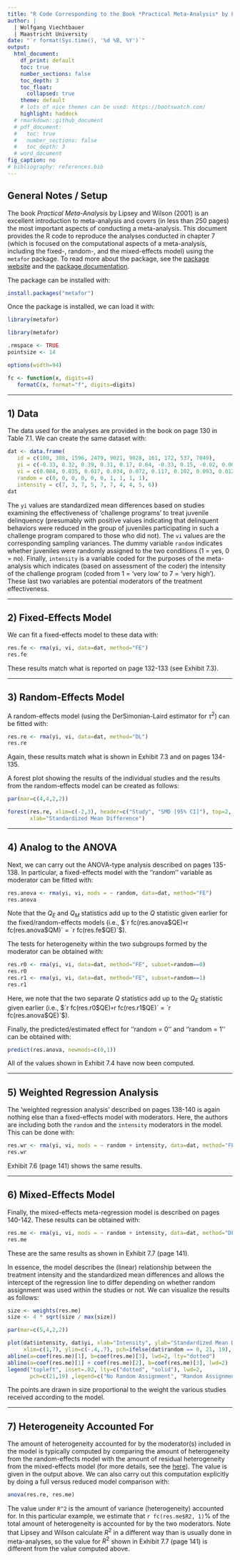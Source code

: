 ```yaml
---
title: "R Code Corresponding to the Book *Practical Meta-Analysis* by Lipsey and Wilson (2001)"
author: |
  | Wolfgang Viechtbauer
  | Maastricht University
date: "`r format(Sys.time(), '%d %B, %Y')`"
output:
  html_document:
    df_print: default
    toc: true
    number_sections: false
    toc_depth: 3
    toc_float:
      collapsed: true
    theme: default
    # lots of nice themes can be used: https://bootswatch.com/
    highlight: haddock
  # rmarkdown::github_document
  # pdf_document:
  #   toc: true
  #   number_sections: false
  #   toc_depth: 3
  # word_document
fig_caption: no
# bibliography: references.bib
---
```


## General Notes / Setup

The book *Practical Meta-Analysis* by Lipsey and Wilson (2001) is an excellent introduction to meta-analysis and covers (in less than 250 pages) the most important aspects of conducting a meta-analysis. This document provides the R code to reproduce the analyses conducted in chapter 7 (which is focused on the computational aspects of a meta-analysis, including the fixed-, random-, and the mixed-effects model) using the `metafor` package. To read more about the package, see the [package website](http://www.metafor-project.org/) and the [package documentation](https://wviechtb.github.io/metafor/).

The package can be installed with:

```r
install.packages("metafor")
```

Once the package is installed, we can load it with:

```r
library(metafor)
```

```r
library(metafor)
```

```r
.rmspace <- TRUE
pointsize <- 14

options(width=94)

fc <- function(x, digits=4)
   formatC(x, format="f", digits=digits)
```

***

## 1) Data

The data used for the analyses are provided in the book on page 130 in Table 7.1. We can create the same dataset with:

```r
dat <- data.frame(
   id = c(100, 308, 1596, 2479, 9021, 9028, 161, 172, 537, 7049),
   yi = c(-0.33, 0.32, 0.39, 0.31, 0.17, 0.64, -0.33, 0.15, -0.02, 0.00),
   vi = c(0.084, 0.035, 0.017, 0.034, 0.072, 0.117, 0.102, 0.093, 0.012, 0.067),
   random = c(0, 0, 0, 0, 0, 0, 1, 1, 1, 1),
   intensity = c(7, 3, 7, 5, 7, 7, 4, 4, 5, 6))
dat
```

The `yi` values are standardized mean differences based on studies examining the effectiveness of 'challenge programs' to treat juvenile delinquency (presumably with positive values indicating that delinquent behaviors were reduced in the group of juveniles participating in such a challenge program compared to those who did not). The `vi` values are the corresponding sampling variances. The dummy variable `random` indicates whether juveniles were randomly assigned to the two conditions (1 = yes, 0 = no). Finally, `intensity` is a variable coded for the purposes of the meta-analysis which indicates (based on assessment of the coder) the intensity of the challenge program (coded from 1 = 'very low' to 7 = 'very high'). These last two variables are potential moderators of the treatment effectiveness.

***

## 2) Fixed-Effects Model

We can fit a fixed-effects model to these data with:

```r
res.fe <- rma(yi, vi, data=dat, method="FE")
res.fe
```

These results match what is reported on page 132-133 (see Exhibit 7.3).

***

## 3) Random-Effects Model

A random-effects model (using the DerSimonian-Laird estimator for $\tau^2$) can be fitted with:

```r
res.re <- rma(yi, vi, data=dat, method="DL")
res.re
```

Again, these results match what is shown in Exhibit 7.3 and on pages 134-135.

A forest plot showing the results of the individual studies and the results from the random-effects model can be created as follows:

```r
par(mar=c(4,4,2,2))

forest(res.re, xlim=c(-2,3), header=c("Study", "SMD [95% CI]"), top=2,
       xlab="Standardized Mean Difference")
```

***

## 4) Analog to the ANOVA

Next, we can carry out the ANOVA-type analysis described on pages 135-138. In particular, a fixed-effects model with the ''random'' variable as moderator can be fitted with:

```r
res.anova <- rma(yi, vi, mods = ~ random, data=dat, method="FE")
res.anova
```

Note that the $Q_E$ and $Q_M$ statistics add up to the $Q$ statistic given earlier for the fixed/random-effects models (i.e., $`r fc(res.anova$QE)` + `r fc(res.anova$QM)` = `r fc(res.fe$QE)`$).

The tests for heterogeneity within the two subgroups formed by the moderator can be obtained with:

```r
res.r0 <- rma(yi, vi, data=dat, method="FE", subset=random==0)
res.r0
res.r1 <- rma(yi, vi, data=dat, method="FE", subset=random==1)
res.r1
```

Here, we note that the two separate $Q$ statistics add up to the $Q_E$ statistic given earlier (i.e., $`r fc(res.r0$QE)` + `r fc(res.r1$QE)` = `r fc(res.anova$QE)`$).

Finally, the predicted/estimated effect for ''random = 0'' and ''random = 1'' can be obtained with:

```r
predict(res.anova, newmods=c(0,1))
```

All of the values shown in Exhibit 7.4 have now been computed.

***

## 5) Weighted Regression Analysis

The 'weighted regression analysis' described on pages 138-140 is again nothing else than a fixed-effects model with moderators. Here, the authors are including both the `random` and the `intensity` moderators in the model. This can be done with:

```r
res.wr <- rma(yi, vi, mods = ~ random + intensity, data=dat, method="FE")
res.wr
```

Exhibit 7.6 (page 141) shows the same results.

***

## 6) Mixed-Effects Model

Finally, the mixed-effects meta-regression model is described on pages 140-142. These results can be obtained with:

```r
res.me <- rma(yi, vi, mods = ~ random + intensity, data=dat, method="DL")
res.me
```

These are the same results as shown in Exhibit 7.7 (page 141).

In essence, the model describes the (linear) relationship between the treatment intensity and the standardized mean differences and allows the intercept of the regression line to differ depending on whether random assignment was used within the studies or not. We can visualize the results as follows:

```r
size <- weights(res.me)
size <- 4 * sqrt(size / max(size))

par(mar=c(5,4,2,2))

plot(dat$intensity, dat$yi, xlab="Intensity", ylab="Standardized Mean Difference",
     xlim=c(1,7), ylim=c(-.4,.7), pch=ifelse(dat$random == 0, 21, 19), cex=size)
abline(a=coef(res.me)[1], b=coef(res.me)[3], lwd=2, lty="dotted")
abline(a=coef(res.me)[1] + coef(res.me)[2], b=coef(res.me)[3], lwd=2)
legend("topleft", inset=.02, lty=c("dotted", "solid"), lwd=2,
       pch=c(21,19) ,legend=c("No Random Assignment", "Random Assignment"))
```

The points are drawn in size proportional to the weight the various studies received according to the model.

***

## 7) Heterogeneity Accounted For

The amount of heterogeneity accounted for by the moderator(s) included in the model is typically computed by comparing the amount of heterogeneity from the random-effects model with the amount of residual heterogeneity from the mixed-effects model (for more details, see the [here](http://www.metafor-project.org/doku.php/faq#for_mixed-effects_models_how_i)). The value is given in the output above. We can also carry out this computation explicitly by doing a full versus reduced model comparison with:

```r
anova(res.re, res.me)
```

The value under `R^2` is the amount of variance (heterogeneity) accounted for. In this particular example, we estimate that `r fc(res.me$R2, 1)`% of the total amount of heterogeneity is accounted for by the two moderators. Note that Lipsey and Wilson calculate $R^2$ in a different way than is usually done in meta-analyses, so the value for $R^2$ shown in Exhibit 7.7 (page 141) is different from the value computed above.
